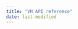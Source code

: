```yaml
---
title: "VM API reference"
date: last-modified
---
```


::: {.column-screen}
<script type="module" src="https://unpkg.com/rapidoc/dist/rapidoc-min.js"></script>
<rapi-doc 
    spec-url="https://api.dev.vm.validmind.ai/vm/api/v1/swagger.json"
    theme="light"
    load-fonts="true"
    regular-font="Inter" 
    font-size="largest"
    primary-color="#de257e"
    bg-color="#ffffff"
    nav-bg-color="#ffffff" 
    nav-text-color="#222425" 
    nav-hover-bg-color="#ffffff" 
    nav-hover-text-color="#222425" 
    nav-active-item-marker="colored-block"
    nav-accent-color="#de257e" 
    nav-item-spacing="compact"
    show-header="false"
    info-description-headings-in-navbar="true"
    show-curl-before-try="true"
    allow-server-selection="false"
    show-method-in-nav-bar="as-plain-text"
    use-path-in-nav-bar="true"
    allow-search="true"
    allow-advanced-search="true"
    fill-request-fields-with-example="true"
    api-key-name=""
    api-key-location=""
    api-key-value="$KEY">
</rapi-doc>
:::

<!---

    schema-style="tree"
    paths-expanded="false"

div#api-info {
    display: none;
}
--->
